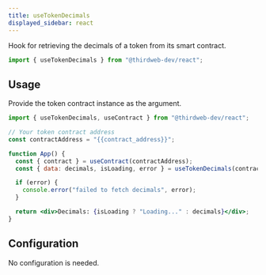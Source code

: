 ```yaml
---
title: useTokenDecimals
displayed_sidebar: react
---
```


Hook for retrieving the decimals of a token from its smart contract.

```jsx
import { useTokenDecimals } from "@thirdweb-dev/react";
```

## Usage

Provide the token contract instance as the argument.

```jsx
import { useTokenDecimals, useContract } from "@thirdweb-dev/react";

// Your token contract address
const contractAddress = "{{contract_address}}";

function App() {
  const { contract } = useContract(contractAddress);
  const { data: decimals, isLoading, error } = useTokenDecimals(contract);

  if (error) {
    console.error("failed to fetch decimals", error);
  }

  return <div>Decimals: {isLoading ? "Loading..." : decimals}</div>;
}
```

## Configuration

No configuration is needed.